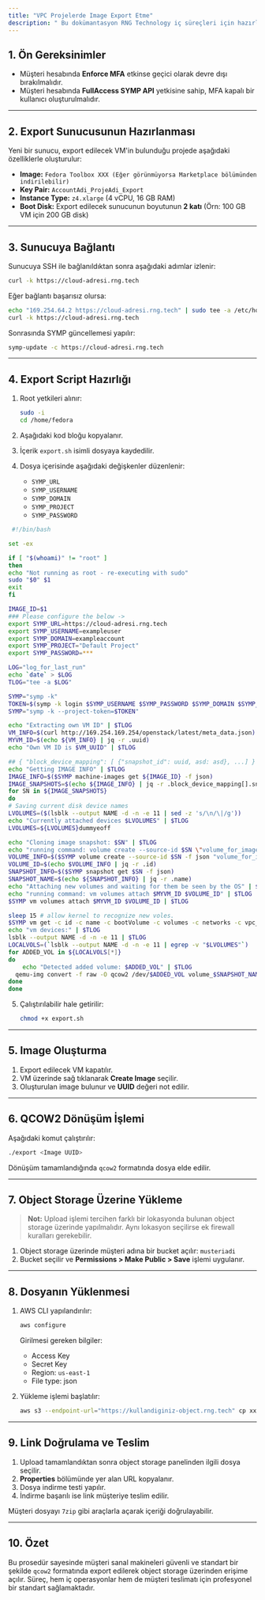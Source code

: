 ```yaml
---
title: "VPC Projelerde Image Export Etme"
description: " Bu dokümantasyon RNG Technology iç süreçleri için hazırlanmıştır. Amaç, müşteri projelerindeki sanal makinelerin (VM) image export sürecini profesyonel ve standart bir şekilde yönetmektir."
---
```



## 1. Ön Gereksinimler

- Müşteri hesabında **Enforce MFA** etkinse geçici olarak devre dışı bırakılmalıdır.
- Müşteri hesabında **FullAccess SYMP API** yetkisine sahip, MFA kapalı bir kullanıcı oluşturulmalıdır.

---

## 2. Export Sunucusunun Hazırlanması

Yeni bir sunucu, export edilecek VM'in bulunduğu projede aşağıdaki özelliklerle oluşturulur:

- **Image:** `Fedora Toolbox XXX (Eğer görünmüyorsa Marketplace bölümünden indirilebilir)`
- **Key Pair:** `AccountAdi_ProjeAdi_Export`
- **Instance Type:** `z4.xlarge` (4 vCPU, 16 GB RAM)
- **Boot Disk:** Export edilecek sunucunun boyutunun **2 katı** (Örn: 100 GB VM için 200 GB disk)

---

## 3. Sunucuya Bağlantı

Sunucuya SSH ile bağlanıldıktan sonra aşağıdaki adımlar izlenir:

```bash
curl -k https://cloud-adresi.rng.tech
````

Eğer bağlantı başarısız olursa:

```bash
echo "169.254.64.2 https://cloud-adresi.rng.tech" | sudo tee -a /etc/hosts
curl -k https://cloud-adresi.rng.tech
```

Sonrasında SYMP güncellemesi yapılır:

```bash
symp-update -c https://cloud-adresi.rng.tech
```

---

## 4. Export Script Hazırlığı

1. Root yetkileri alınır:

   ```bash
   sudo -i
   cd /home/fedora
   ```
2. Aşağıdaki kod bloğu kopyalanır.
3. İçerik `export.sh` isimli dosyaya kaydedilir.
4. Dosya içerisinde aşağıdaki değişkenler düzenlenir:
   - `SYMP_URL`
   - `SYMP_USERNAME`
   - `SYMP_DOMAIN`
   - `SYMP_PROJECT`
   - `SYMP_PASSWORD`

  ```bash
   #!/bin/bash

set -ex

if [ "$(whoami)" != "root" ]
then
  echo "Not running as root - re-executing with sudo"
  sudo "$0" $1
  exit
fi

IMAGE_ID=$1
### Please configure the below ->
export SYMP_URL=https://cloud-adresi.rng.tech
export SYMP_USERNAME=exampleuser
export SYMP_DOMAIN=exampleaccount
export SYMP_PROJECT="Default Project"
export SYMP_PASSWORD=***

LOG="log_for_last_run"
echo `date` > $LOG
TLOG="tee -a $LOG"

SYMP="symp -k"
TOKEN=$(symp -k login $SYMP_USERNAME $SYMP_PASSWORD $SYMP_DOMAIN $SYMP_PROJECT -f value)
SYMP="symp -k --project-token=$TOKEN"

echo "Extracting own VM ID" | $TLOG
VM_INFO=$(curl http://169.254.169.254/openstack/latest/meta_data.json)
MYVM_ID=$(echo ${VM_INFO} | jq -r .uuid)
echo "Own VM ID is $VM_UUID" | $TLOG

## { "block_device_mapping": [ {"snapshot_id": uuid, asd: asd}, ...] }
echo "Getting IMAGE INFO" | $TLOG
IMAGE_INFO=$($SYMP machine-images get ${IMAGE_ID} -f json)
IMAGE_SNAPSHOTS=$(echo ${IMAGE_INFO} | jq -r .block_device_mapping[].snapshot_id)
for SN in ${IMAGE_SNAPSHOTS}
do
  # Saving current disk device names
  LVOLUMES=($(lsblk --output NAME -d -n -e 11 | sed -z 's/\n/\|/g'))
  echo "Currently attached devices $LVOLUMES" | $TLOG
  LVOLUMES=${LVOLUMES}dummyeoff

  echo "Cloning image snapshot: $SN" | $TLOG
  echo "running command: volume create --source-id $SN \"volume_for_image_download\"" | $TLOG
  VOLUME_INFO=$($SYMP volume create --source-id $SN -f json "volume_for_image_download_${IMAGE_ID}")
  VOLUME_ID=$(echo $VOLUME_INFO | jq -r .id)
  SNAPSHOT_INFO=$($SYMP snapshot get $SN -f json)
  SNAPSHOT_NAME=$(echo ${SNAPSHOT_INFO} | jq -r .name)
  echo "Attaching new volumes and waiting for them be seen by the OS" | $TLOG
  echo "running command: vm volumes attach $MYVM_ID $VOLUME_ID" | $TLOG
  $SYMP vm volumes attach $MYVM_ID $VOLUME_ID | $TLOG

  sleep 15 # allow kernel to recognize new voles.
  $SYMP vm get -c id -c name -c bootVolume -c volumes -c networks -c vpc_id -c instanceType $MYVM_ID 2>>$LOG || $TLOG
  echo "vm devices:" | $TLOG
  lsblk --output NAME -d -n -e 11 | $TLOG
  LOCALVOLS=(`lsblk --output NAME -d -n -e 11 | egrep -v "$LVOLUMES"`)
  for ADDED_VOL in ${LOCALVOLS[*]}
  do
	  echo "Detected added volume: $ADDED_VOL" | $TLOG
    qemu-img convert -f raw -O qcow2 /dev/$ADDED_VOL volume_$SNAPSHOT_NAME.qcow2
  done
done
   ```
5. Çalıştırılabilir hale getirilir:

   ```bash
   chmod +x export.sh
   ```

---

## 5. Image Oluşturma

1. Export edilecek VM kapatılır.
2. VM üzerinde sağ tıklanarak **Create Image** seçilir.
3. Oluşturulan image bulunur ve **UUID** değeri not edilir.

---

## 6. QCOW2 Dönüşüm İşlemi

Aşağıdaki komut çalıştırılır:

```bash
./export <Image UUID>
```

Dönüşüm tamamlandığında `qcow2` formatında dosya elde edilir.

---

## 7. Object Storage Üzerine Yükleme

> **Not:** Upload işlemi tercihen farklı bir lokasyonda bulunan object storage üzerinde yapılmalıdır. Aynı lokasyon seçilirse ek firewall kuralları gerekebilir.

1. Object storage üzerinde müşteri adına bir bucket açılır: `musteriadi`
2. Bucket seçilir ve **Permissions \> Make Public \> Save** işlemi uygulanır.

---

## 8. Dosyanın Yüklenmesi

1. AWS CLI yapılandırılır:

   ```bash
   aws configure
   ```

   Girilmesi gereken bilgiler:
   - Access Key
   - Secret Key
   - Region: `us-east-1`
   - File type: json
2. Yükleme işlemi başlatılır:

   ```bash
   aws s3 --endpoint-url="https://kullandiginiz-object.rng.tech" cp xxx.qcow2 s3://musteriadi
   ```

---

## 9. Link Doğrulama ve Teslim

1. Upload tamamlandıktan sonra object storage panelinden ilgili dosya seçilir.
2. **Properties** bölümünde yer alan URL kopyalanır.
3. Dosya indirme testi yapılır.
4. İndirme başarılı ise link müşteriye teslim edilir.

Müşteri dosyayı `7zip` gibi araçlarla açarak içeriği doğrulayabilir.

---

## 10. Özet

Bu prosedür sayesinde müşteri sanal makineleri güvenli ve standart bir şekilde `qcow2` formatında export edilerek object storage üzerinden erişime açılır. Süreç, hem iç operasyonlar hem de müşteri teslimatı için profesyonel bir standart sağlamaktadır.